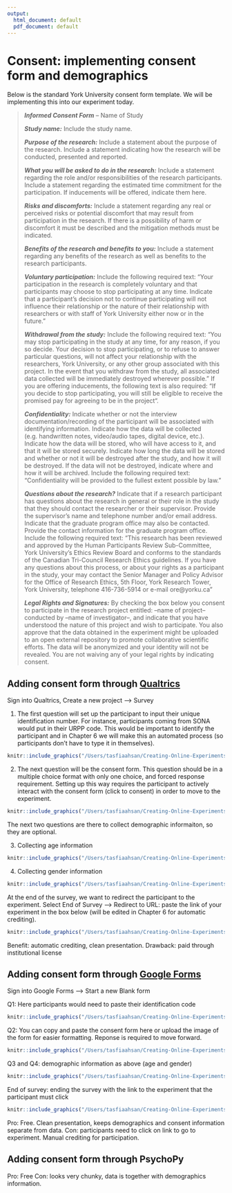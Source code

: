 ```yaml
---
output:
  html_document: default
  pdf_document: default
---
```

# Consent: implementing consent form and demographics
Below is the standard York University consent form template. We will be implementing this into our experiment today.

>
***Informed Consent Form*** – Name of Study
>
***Study name:*** Include the study name. 
>
***Purpose of the research:*** Include a statement about the purpose of the research. Include a statement indicating how the research will be conducted, presented and reported. 
>
***What you will be asked to do in the research:*** Include a statement regarding the role and/or responsibilities of the research participants. Include a statement regarding the estimated time commitment for the participation. If inducements will be offered, indicate them here.
>
***Risks and discomforts:*** Include a statement regarding any real or perceived risks or potential discomfort that may result from participation in the research. If there is a possibility of harm or discomfort it must be described and the mitigation methods must be indicated. 
>
***Benefits of the research and benefits to you:*** Include a statement regarding any benefits of the research as well as benefits to the research participants. 
>
***Voluntary participation:*** Include the following required text: “Your participation in the research is completely voluntary and that participants may choose to stop participating at any time. Indicate that a participant’s decision not to continue participating will not influence their relationship or the nature of their relationship with researchers or with staff of York University either now or in the future.”
>
***Withdrawal from the study:*** Include the following required text: “You may stop participating in the study at any time, for any reason, if you so decide. Your decision to stop participating, or to refuse to answer particular questions, will not affect your relationship with the researchers, York University, or any other group associated with this project. In the event that you withdraw from the study, all associated data collected will be immediately destroyed wherever possible.” If you are offering inducements, the following text is also required: “If you decide to stop participating, you will still be eligible to receive the promised pay for agreeing to be in the project“.
>
***Confidentiality:*** Indicate whether or not the interview documentation/recording of the participant will be associated with identifying information. Indicate how the data will be collected (e.g. handwritten notes, video/audio tapes, digital device, etc.). Indicate how the data will be stored, who will have access to it, and that it will be stored securely. Indicate how long the data will be stored and whether or not it will be destroyed after the study, and how it will be destroyed. If the data will not be destroyed, indicate where and how it will be archived. Include the following required text: “Confidentiality will be provided to the fullest extent possible by law.” 
>
***Questions about the research?*** Indicate that if a research participant has questions about the research in general or their role in the study that they should contact the researcher or their supervisor. Provide the supervisor’s name and telephone number and/or email address. Indicate that the graduate program office may also be contacted. Provide the contact information for the graduate program office. Include the following required text: “This research has been reviewed and approved by the Human Participants Review Sub-Committee, York University’s Ethics Review Board and conforms to the standards of the Canadian Tri-Council Research Ethics guidelines. If you have any questions about this process, or about your rights as a participant in the study, your may contact the Senior Manager and Policy Advisor for the Office of Research Ethics, 5th Floor, York Research Tower, York University, telephone 416-736-5914 or e-mail ore@yorku.ca”
>
***Legal Rights and Signatures:*** By checking the box below you consent to participate in the research project entitled: --name of project-- conducted by --name of investigator--, and indicate that you have understood the nature of this project and wish to participate. You also approve that the data obtained in the experiment might be uploaded to an open external repository to promote collaborative scientific efforts. The data will be anonymized and your identity will not be revealed. You are not waiving any of your legal rights by indicating consent.
>


## Adding consent form through [Qualtrics](https://www.qualtrics.com/)

Sign into Qualtrics, Create a new project --> Survey

1. The first question will set up the participant to input their unique identification number. For instance, participants coming from SONA would put in their URPP code. This would be important to identify the participant and in Chapter 6 we will make this an automated process (so participants don't have to type it in themselves).

```r
knitr::include_graphics("/Users/tasfiaahsan/Creating-Online-Experiments-with-PsychoPy/images/Q1.png")
```

2. The next question will be the consent form. This question should be in a multiple choice format with only one choice, and forced response requirement. Setting up this way requires the participant to actively interact with the consent form (click to consent) in order to move to the experiment. 

```r
knitr::include_graphics("/Users/tasfiaahsan/Creating-Online-Experiments-with-PsychoPy/images/Q2.png")
```

The next two questions are there to collect demographic informaiton, so they are optional. 

3. Collecting age information
```r
knitr::include_graphics("/Users/tasfiaahsan/Creating-Online-Experiments-with-PsychoPy/images/Q3.png")
```

4. Collecting gender information 
```r
knitr::include_graphics("/Users/tasfiaahsan/Creating-Online-Experiments-with-PsychoPy/images/Q4.png")
```

At the end of the survey, we want to redirect the participant to the experiment. Select End of Survey --> Redirect to URL: paste the link of your experiment in the box below (will be edited in Chapter 6 for automatic crediting).

```r
knitr::include_graphics("/Users/tasfiaahsan/Creating-Online-Experiments-with-PsychoPy/images/end_of_survey.png")
```


Benefit: automatic crediting, clean presentation. 
Drawback: paid through institutional license 

## Adding consent form through [Google Forms](https://www.google.ca/forms/about/)

Sign into Google Forms --> Start a new Blank form

Q1: Here participants would need to paste their identification code
```r
knitr::include_graphics("/Users/tasfiaahsan/Creating-Online-Experiments-with-PsychoPy/images/q1_form.png")
```

Q2: You can copy and paste the consent form here or upload the image of the form for easier formatting. Reponse is required to move forward.
```r
knitr::include_graphics("/Users/tasfiaahsan/Creating-Online-Experiments-with-PsychoPy/images/q2_form.png")
```

Q3 and Q4: demographic information as above (age and gender)
```r
knitr::include_graphics("/Users/tasfiaahsan/Creating-Online-Experiments-with-PsychoPy/images/q3_q4_form.png")
```

End of survey: ending the survey with the link to the experiment that the participant must click
```r
knitr::include_graphics("/Users/tasfiaahsan/Creating-Online-Experiments-with-PsychoPy/images/ending_form.png")
```

Pro: Free. Clean presentation, keeps demographics and consent information separate from data.
Con: participants need to click on link to go to experiment. Manual crediting for participation. 


## Adding consent form through PsychoPy

Pro: Free
Con: looks very chunky, data is together with demographics information.




